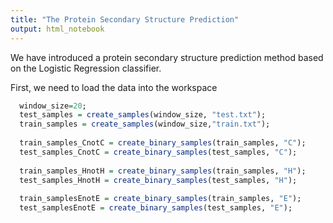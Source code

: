 ```yaml
---
title: "The Protein Secondary Structure Prediction"
output: html_notebook
---
```


We have introduced a protein secondary structure prediction method based on the Logistic Regression classifier.

First, we need to load the data into the workspace

```r

  window_size=20;
  test_samples = create_samples(window_size, "test.txt");
  train_samples = create_samples(window_size,"train.txt");
  
  train_samples_CnotC = create_binary_samples(train_samples, "C");
  test_samples_CnotC = create_binary_samples(test_samples, "C");
  
  train_samples_HnotH = create_binary_samples(train_samples, "H");
  test_samples_HnotH = create_binary_samples(test_samples, "H");
  
  train_samplesEnotE = create_binary_samples(train_samples, "E");
  test_samplesEnotE = create_binary_samples(test_samples, "E");
  
```

```r
```
